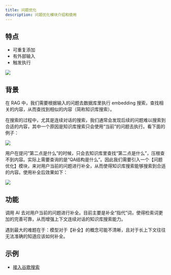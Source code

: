 ```yaml
---
title: 问题优化
description: 问题优化模块介绍和使用
---
```


## 特点

- 可重复添加
- 有外部输入
- 触发执行

![](/imgs/coreferenceResolution1.jpg)

## 背景

在 RAG 中，我们需要根据输入的问题去数据库里执行 embedding 搜索，查找相关的内容，从而查找到相似的内容（简称知识库搜索）。

在搜索的过程中，尤其是连续对话的搜索，我们通常会发现后续的问题难以搜索到合适的内容，其中一个原因是知识库搜索只会使用“当前”的问题去执行。看下面的例子：

![](/imgs/coreferenceResolution2.webp)

用户在提问“第二点是什么”的时候，只会去知识库里查找“第二点是什么”，压根查不到内容。实际上需要查询的是“QA结构是什么”。因此我们需要引入一个【问题优化】模块，来对用户当前的问题进行补全，从而使得知识库搜索能够搜索到合适的内容。使用补全后效果如下：

![](/imgs/coreferenceResolution3.webp)


## 功能

调用 AI 去对用户当前的问题进行补全。目前主要是补全“指代”词，使得检索词更加的完善可靠，从而增强上下文连续对话的知识库搜索能力。

遇到最大的难题在于：模型对于【补全】的概念可能不清晰，且对于长上下文往往无法准确的知道应该如何补全。

## 示例

- [接入谷歌搜索](/docs/use-cases/app-cases/google_search/)
